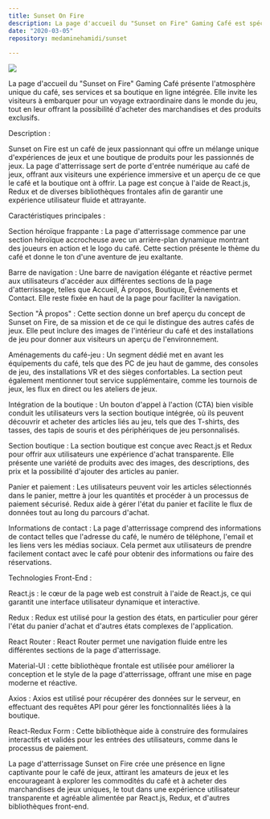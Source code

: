 ```yaml
---
title: Sunset On Fire
description: La page d'accueil du "Sunset on Fire" Gaming Café est spécialement conçue pour captiver les passionnés de jeux grâce à une mise en page dynamique et visuellement attrayante.
date: "2020-03-05"
repository: medaminehamidi/sunset
  
---
```



![](/sof.png)

La page d'accueil du "Sunset on Fire" Gaming Café présente l'atmosphère unique du café, ses services et sa boutique en ligne intégrée. Elle invite les visiteurs à embarquer pour un voyage extraordinaire dans le monde du jeu, tout en leur offrant la possibilité d'acheter des marchandises et des produits exclusifs.

Description :

Sunset on Fire est un café de jeux passionnant qui offre un mélange unique d'expériences de jeux et une boutique de produits pour les passionnés de jeux. La page d'atterrissage sert de porte d'entrée numérique au café de jeux, offrant aux visiteurs une expérience immersive et un aperçu de ce que le café et la boutique ont à offrir. La page est conçue à l'aide de React.js, Redux et de diverses bibliothèques frontales afin de garantir une expérience utilisateur fluide et attrayante.

Caractéristiques principales :

Section héroïque frappante : La page d'atterrissage commence par une section héroïque accrocheuse avec un arrière-plan dynamique montrant des joueurs en action et le logo du café. Cette section présente le thème du café et donne le ton d'une aventure de jeu exaltante.

Barre de navigation : Une barre de navigation élégante et réactive permet aux utilisateurs d'accéder aux différentes sections de la page d'atterrissage, telles que Accueil, À propos, Boutique, Événements et Contact. Elle reste fixée en haut de la page pour faciliter la navigation.

Section "À propos" : Cette section donne un bref aperçu du concept de Sunset on Fire, de sa mission et de ce qui le distingue des autres cafés de jeux. Elle peut inclure des images de l'intérieur du café et des installations de jeu pour donner aux visiteurs un aperçu de l'environnement.

Aménagements du café-jeu : Un segment dédié met en avant les équipements du café, tels que des PC de jeu haut de gamme, des consoles de jeu, des installations VR et des sièges confortables. La section peut également mentionner tout service supplémentaire, comme les tournois de jeux, les flux en direct ou les ateliers de jeux.

Intégration de la boutique : Un bouton d'appel à l'action (CTA) bien visible conduit les utilisateurs vers la section boutique intégrée, où ils peuvent découvrir et acheter des articles liés au jeu, tels que des T-shirts, des tasses, des tapis de souris et des périphériques de jeu personnalisés.

Section boutique : La section boutique est conçue avec React.js et Redux pour offrir aux utilisateurs une expérience d'achat transparente. Elle présente une variété de produits avec des images, des descriptions, des prix et la possibilité d'ajouter des articles au panier.

Panier et paiement : Les utilisateurs peuvent voir les articles sélectionnés dans le panier, mettre à jour les quantités et procéder à un processus de paiement sécurisé. Redux aide à gérer l'état du panier et facilite le flux de données tout au long du parcours d'achat.

Informations de contact : La page d'atterrissage comprend des informations de contact telles que l'adresse du café, le numéro de téléphone, l'email et les liens vers les médias sociaux. Cela permet aux utilisateurs de prendre facilement contact avec le café pour obtenir des informations ou faire des réservations.

Technologies Front-End :

React.js : le cœur de la page web est construit à l'aide de React.js, ce qui garantit une interface utilisateur dynamique et interactive.

Redux : Redux est utilisé pour la gestion des états, en particulier pour gérer l'état du panier d'achat et d'autres états complexes de l'application.

React Router : React Router permet une navigation fluide entre les différentes sections de la page d'atterrissage.

Material-UI : cette bibliothèque frontale est utilisée pour améliorer la conception et le style de la page d'atterrissage, offrant une mise en page moderne et réactive.

Axios : Axios est utilisé pour récupérer des données sur le serveur, en effectuant des requêtes API pour gérer les fonctionnalités liées à la boutique.

React-Redux Form : Cette bibliothèque aide à construire des formulaires interactifs et validés pour les entrées des utilisateurs, comme dans le processus de paiement.

La page d'atterrissage Sunset on Fire crée une présence en ligne captivante pour le café de jeux, attirant les amateurs de jeux et les encourageant à explorer les commodités du café et à acheter des marchandises de jeux uniques, le tout dans une expérience utilisateur transparente et agréable alimentée par React.js, Redux, et d'autres bibliothèques front-end.